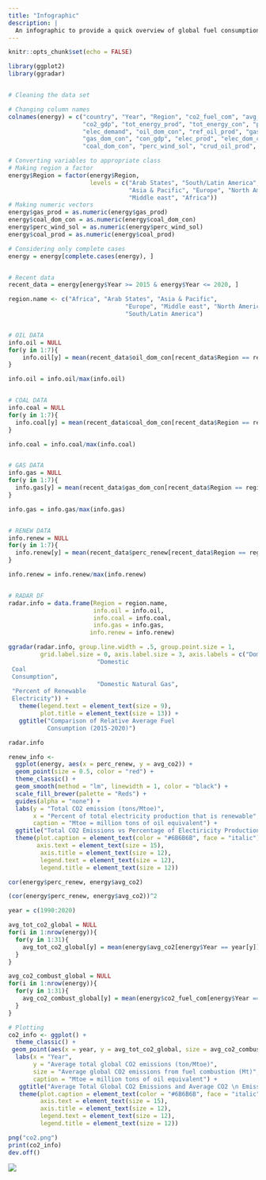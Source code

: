 ```yaml
---
title: "Infographic"
description: |
  An infographic to provide a quick overview of global fuel consumption and CO<sub>2</sub> emissions between 1990 and 2020 using data from  [Enerdata](https://yearbook.enerdata.net/).
---
```


```r
knitr::opts_chunk$set(echo = FALSE)
```


```r
library(ggplot2)
library(ggradar)


# Cleaning the data set

# Changing column names
colnames(energy) = c("country", "Year", "Region", "co2_fuel_com", "avg_co2",
                     "co2_gdp", "tot_energy_prod", "tot_energy_con", "perc_renew",
                     "elec_demand", "oil_dom_con", "ref_oil_prod", "gas_prod",
                     "gas_dom_con", "con_gdp", "elec_prod", "elec_dom_con", 
                     "coal_dom_con", "perc_wind_sol", "crud_oil_prod", "coal_prod")

# Converting variables to appropriate class
# Making region a factor
energy$Region = factor(energy$Region, 
                       levels = c("Arab States", "South/Latin America", 
                                  "Asia & Pacific", "Europe", "North America",
                                  "Middle east", "Africa"))
# Making numeric vectors
energy$gas_prod = as.numeric(energy$gas_prod)
energy$coal_dom_con = as.numeric(energy$coal_dom_con)
energy$perc_wind_sol = as.numeric(energy$perc_wind_sol)
energy$coal_prod = as.numeric(energy$coal_prod)

# Considering only complete cases
energy = energy[complete.cases(energy), ]


# Recent data
recent_data = energy[energy$Year >= 2015 & energy$Year <= 2020, ]
```


```r
region.name <- c("Africa", "Arab States", "Asia & Pacific",
                                 "Europe", "Middle east", "North America",
                                 "South/Latin America")


# OIL DATA
info.oil = NULL
for(y in 1:7){
    info.oil[y] = mean(recent_data$oil_dom_con[recent_data$Region == region.name[y]])
}

info.oil = info.oil/max(info.oil)


# COAL DATA
info.coal = NULL
for(y in 1:7){
  info.coal[y] = mean(recent_data$coal_dom_con[recent_data$Region == region.name[y]])
}

info.coal = info.coal/max(info.coal)


# GAS DATA
info.gas = NULL
for(y in 1:7){
  info.gas[y] = mean(recent_data$gas_dom_con[recent_data$Region == region.name[y]])
}

info.gas = info.gas/max(info.gas)


# RENEW DATA
info.renew = NULL
for(y in 1:7){
  info.renew[y] = mean(recent_data$perc_renew[recent_data$Region == region.name[y]])
}

info.renew = info.renew/max(info.renew)


# RADAR DF
radar.info = data.frame(Region = region.name,
                        info.oil = info.oil,
                        info.coal = info.coal,
                        info.gas = info.gas,
                       info.renew = info.renew)

ggradar(radar.info, group.line.width = .5, group.point.size = 1,
         grid.label.size = 0, axis.label.size = 3, axis.labels = c("Domestic Oil Consumption",
                         "Domestic
 Coal
 Consumption",
                         "Domestic Natural Gas",
 "Percent of Renewable
 Electricity")) +
   theme(legend.text = element_text(size = 9),
         plot.title = element_text(size = 13)) +
   ggtitle("Comparison of Relative Average Fuel 
           Consumption (2015-2020)")

radar.info

```


```r
renew_info <- 
  ggplot(energy, aes(x = perc_renew, y = avg_co2)) +
  geom_point(size = 0.5, color = "red") +
  theme_classic() +
  geom_smooth(method = "lm", linewidth = 1, color = "black") +
  scale_fill_brewer(palette = "Reds") +
  guides(alpha = "none") +
  labs(y = "Total CO2 emission (tons/Mtoe)",
       x = "Percent of total electricity production that is renewable",
       caption = "Mtoe = million tons of oil equivalent") +
  ggtitle("Total CO2 Emissions vs Percentage of Electiricity Production That is \n From Renewable Resources (1990-2020)") +
  theme(plot.caption = element_text(color = "#6B6B6B", face = "italic"),
        axis.text = element_text(size = 15),
         axis.title = element_text(size = 12),
         legend.text = element_text(size = 12),
         legend.title = element_text(size = 12))

cor(energy$perc_renew, energy$avg_co2)

(cor(energy$perc_renew, energy$avg_co2))^2


```


```r
year = c(1990:2020)

avg_tot_co2_global = NULL
for(i in 1:nrow(energy)){
  for(y in 1:31){
    avg_tot_co2_global[y] = mean(energy$avg_co2[energy$Year == year[y]])
  }
}

avg_co2_combust_global = NULL
for(i in 1:nrow(energy)){
  for(y in 1:31){
    avg_co2_combust_global[y] = mean(energy$co2_fuel_com[energy$Year == year[y]])
  }
}

# Plotting
co2_info <- ggplot() +
  theme_classic() +
 geom_point(aes(x = year, y = avg_tot_co2_global, size = avg_co2_combust_global), color = "red", alpha = 0.75) +
  labs(x = "Year",
       y = "Average total global CO2 emissions (ton/Mtoe)",
       size = "Average global CO2 emissions from fuel combustion (Mt)",
       caption = "Mtoe = million tons of oil equivalent") +
   ggtitle("Average Total Global CO2 Emissions and Average CO2 \n Emissions From Fuel Combustion (1990-2020)") +
   theme(plot.caption = element_text(color = "#6B6B6B", face = "italic"), legend.position = "top",
         axis.text = element_text(size = 15),
         axis.title = element_text(size = 12),
         legend.text = element_text(size = 12),
         legend.title = element_text(size = 12))

png("co2.png")
print(co2_info)
dev.off()


```

![](Infographic_image.jpg)




